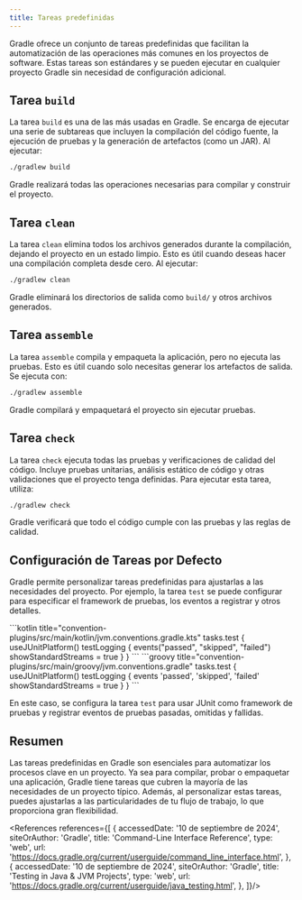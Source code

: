 ```yaml
---
title: Tareas predefinidas
---
```


<ReadingTime/>

Gradle ofrece un conjunto de tareas predefinidas que facilitan la automatización de las operaciones más comunes en los
proyectos de software. Estas tareas son estándares y se pueden ejecutar en cualquier proyecto Gradle sin necesidad de
configuración adicional.

## Tarea `build`

La tarea `build` es una de las más usadas en Gradle. Se encarga de ejecutar una serie de subtareas que incluyen la
compilación del código fuente, la ejecución de pruebas y la generación de artefactos (como un JAR). Al ejecutar:

```bash
./gradlew build
```

Gradle realizará todas las operaciones necesarias para compilar y construir el proyecto.

## Tarea `clean`

La tarea `clean` elimina todos los archivos generados durante la compilación, dejando el proyecto en un estado limpio.
Esto es útil cuando deseas hacer una compilación completa desde cero. Al ejecutar:

```bash
./gradlew clean
```

Gradle eliminará los directorios de salida como `build/` y otros archivos generados.

## Tarea `assemble`

La tarea `assemble` compila y empaqueta la aplicación, pero no ejecuta las pruebas. Esto es útil cuando solo necesitas
generar los artefactos de salida. Se ejecuta con:

```bash
./gradlew assemble
```

Gradle compilará y empaquetará el proyecto sin ejecutar pruebas.

## Tarea `check`

La tarea `check` ejecuta todas las pruebas y verificaciones de calidad del código. Incluye pruebas unitarias, análisis
estático de código y otras validaciones que el proyecto tenga definidas. Para ejecutar esta tarea, utiliza:

```bash
./gradlew check
```

Gradle verificará que todo el código cumple con las pruebas y las reglas de calidad.

## Configuración de Tareas por Defecto

Gradle permite personalizar tareas predefinidas para ajustarlas a las necesidades del proyecto. Por ejemplo, la tarea
`test` se puede configurar para especificar el framework de pruebas, los eventos a registrar y otros detalles.

<Tabs>
    <TabItem value="Kotlin DSL" label="Kotlin DSL">
        ```kotlin title="convention-plugins/src/main/kotlin/jvm.conventions.gradle.kts"
        tasks.test {
            useJUnitPlatform()
            testLogging {
                events("passed", "skipped", "failed")
                showStandardStreams = true
            }
        }
        ```
    </TabItem>
    <TabItem value="Groovy DSL" label="Groovy DSL">
        ```groovy title="convention-plugins/src/main/groovy/jvm.conventions.gradle"
        tasks.test {
            useJUnitPlatform()
            testLogging {
                events 'passed', 'skipped', 'failed'
                showStandardStreams = true
            }
        }
        ```
    </TabItem>
</Tabs>

En este caso, se configura la tarea `test` para usar JUnit como framework de pruebas y registrar eventos de pruebas
pasadas, omitidas y fallidas.

## Resumen

Las tareas predefinidas en Gradle son esenciales para automatizar los procesos clave en un proyecto. Ya sea para
compilar, probar o empaquetar una aplicación, Gradle tiene tareas que cubren la mayoría de las necesidades de un
proyecto típico. Además, al personalizar estas tareas, puedes ajustarlas a las particularidades de tu flujo de
trabajo, lo que proporciona gran flexibilidad.

<div className="language-card-container">
    <LanguageCard
        logoSrc="https://upload.wikimedia.org/wikipedia/en/7/7d/Bazel_logo.svg"
        language="Bazel"
        link="/docs/build-systems/tasks/default/bazel"
    />
    <LanguageCard
        logoSrc="https://upload.wikimedia.org/wikipedia/commons/thumb/2/2f/Apache-Ant-logo.svg/2560px-Apache-Ant-logo.svg.png"
        language="JVM: Ant"
        link="/docs/build-systems/tasks/default/ant"
    />
    <LanguageCard
        logoSrc="https://static-00.iconduck.com/assets.00/file-type-maven-icon-192x256-wb8b12w6.png"
        language="JVM: Maven"
        link="/docs/build-systems/tasks/default/maven"
    />
</div>

<References references={[
    {
        accessedDate: '10 de septiembre de 2024',
        siteOrAuthor: 'Gradle',
        title: 'Command-Line Interface Reference',
        type: 'web',
        url: 'https://docs.gradle.org/current/userguide/command_line_interface.html',
    },
    {
        accessedDate: '10 de septiembre de 2024',
        siteOrAuthor: 'Gradle',
        title: 'Testing in Java & JVM Projects',
        type: 'web',
        url: 'https://docs.gradle.org/current/userguide/java_testing.html',
    },
]}/>
